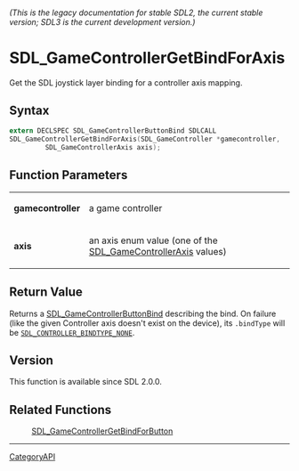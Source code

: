 ====== (This is the legacy documentation for stable SDL2, the current stable version; SDL3 is the current development version.) ======
= SDL_GameControllerGetBindForAxis =

Get the SDL joystick layer binding for a controller axis mapping.

== Syntax ==

<syntaxhighlight lang='c'>
extern DECLSPEC SDL_GameControllerButtonBind SDLCALL
SDL_GameControllerGetBindForAxis(SDL_GameController *gamecontroller,
         SDL_GameControllerAxis axis);
</syntaxhighlight>

== Function Parameters ==

{|
|'''gamecontroller'''
|a game controller
|-
|'''axis'''
|an axis enum value (one of the [[SDL_GameControllerAxis]] values)
|}

== Return Value ==

Returns a [[SDL_GameControllerButtonBind]] describing the bind. On failure
(like the given Controller axis doesn't exist on the device), its
<code>.bindType</code> will be
<code>[[SDL_CONTROLLER_BINDTYPE_NONE]]</code>.

== Version ==

This function is available since SDL 2.0.0.

== Related Functions ==

:[[SDL_GameControllerGetBindForButton]]

----
[[CategoryAPI]]


